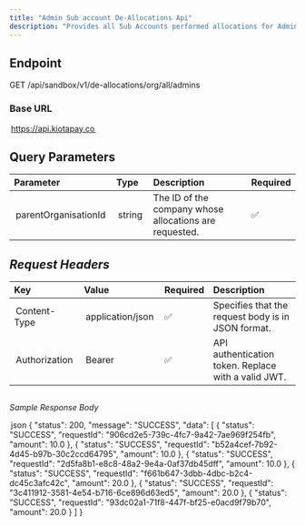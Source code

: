 ```yaml
---
title: "Admin Sub account De-Allocations Api"
description: "Provides all Sub Accounts performed allocations for Admins"
---
```


## Endpoint

GET /api/sandbox/v1/de-allocations/org/all/admins

### Base URL

⁠ https://api.kiotapay.co ⁠

## Query Parameters

| Parameter              | Type     | Description                                            | Required |
| :--------------------- | :------- | :----------------------------------------------------- | :------- |
| ⁠ parentOrganisationId ⁠ | ⁠ string ⁠ | The ID of the company whose allocations are requested. | ✅        |

## *Request Headers*

| Key             | Value                 | Required | Description                                                        |
| :-------------- | :-------------------- | :------- | :----------------------------------------------------------------- |
| ⁠ Content-Type ⁠  | ⁠ application/json ⁠    | ✅        | Specifies that the request body is in JSON format.                 |
| ⁠ Authorization ⁠ | ⁠ Bearer <your-token> ⁠ | ✅        | API authentication token. Replace ⁠ <your-token> ⁠ with a valid JWT. |

## 

*Sample Response Body*

⁠ json
{
    "status": 200,
    "message": "SUCCESS",
    "data": [
        {
            "status": "SUCCESS",
            "requestId": "906cd2e5-739c-4fc7-9a42-7ae969f254fb",
            "amount": 10.0
        },
        {
            "status": "SUCCESS",
            "requestId": "b52a4cef-7b92-4d45-b97b-30c2ccd64795",
            "amount": 10.0
        },
        {
            "status": "SUCCESS",
            "requestId": "2d5fa8b1-e8c8-48a2-9e4a-0af37db45dff",
            "amount": 10.0
        },
        {
            "status": "SUCCESS",
            "requestId": "f661b647-3dbb-4dbc-b2c4-dc45c3afc42c",
            "amount": 20.0
        },
        {
            "status": "SUCCESS",
            "requestId": "3c411912-3581-4e54-b716-6ce896d63ed5",
            "amount": 20.0
        },
        {
            "status": "SUCCESS",
            "requestId": "93dc02a1-71f8-447f-bf25-e0acd9f79b70",
            "amount": 20.0
        }
    ]
}
 ⁠